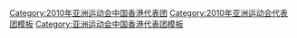 [[Category:2010年亚洲运动会中国香港代表团|Category:2010年亚洲运动会中国香港代表团]]
[[Category:2010年亚洲运动会代表团模板|Category:2010年亚洲运动会代表团模板]]
[[Category:亚洲运动会中国香港代表团模板|Category:亚洲运动会中国香港代表团模板]]